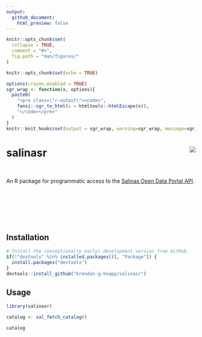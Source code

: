 ```yaml
---
output: 
  github_document:
    html_preview: false
---
```


<!-- README.Rmd generates README.md. -->

```r
knitr::opts_chunk$set(
  collapse = TRUE,
  comment = "#>",
  fig.path = "man/figures/"
)

knitr::opts_chunk$set(echo = TRUE)

options(crayon.enabled = TRUE)
sgr_wrap <- function(x, options){
  paste0(
    "<pre class=\"r-output\"><code>",
    fansi::sgr_to_html(x = htmltools::htmlEscape(x)),
    "</code></pre>"
  )
}
knitr::knit_hooks$set(output = sgr_wrap, warning=sgr_wrap, message=sgr_wrap)
```

# salinasr <img src="man/figures/logo.png" align="right" />

<br>

An R package for programmatic access to the [Salinas Open Data Portal API](https://cityofsalinas.opendatasoft.com).

<br><br><br><br><br>

## Installation

```r
# Install the (exceptionally early) development version from GitHub.
if(!"devtools" %in% installed.packages()[, "Package"]) {
  install.packages("devtools")
}
devtools::install_github("brendan-g-knapp/salinasr")
```


## Usage

```r
library(salinasr)

catalog <- sal_fetch_catalog()

catalog
```

